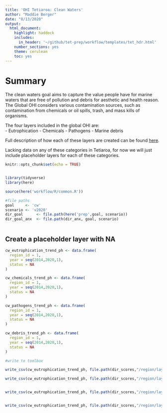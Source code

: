 ```yaml
---
title: 'OHI Tetiaroa: Clean Waters'
author: "Maddie Berger"
date: "8/13/2020"
output:
  html_document:
    highlight: haddock
    includes:
      in_header: '~/github/tet-prep/workflow/templates/tet_hdr.html' 
    number_sections: yes
    theme: cerulean
    toc: yes
---
```


# Summary

The clean waters goal aims to capture the value people have for marine waters that are free of pollution and debris for aesthetic and health reason. The Global OHI considers various contamination sources, such as contamination from chemicals or oil spills, trash, and mass kills of organisms. 

The four layers included in the global OHI are:   
- Eutrophication
- Chemicals
- Pathogens
- Marine debris 

Full description of how each of these layers are created can be found [here](https://raw.githack.com/OHI-Science/ohi-global/published/documents/methods/Supplement.html#65_clean_waters).

Lacking data on any of these categories in Tetiaroa, for now we will just include placeholder layers for each of these categories. 



```r
knitr::opts_chunk$set(echo = TRUE)


library(tidyverse)
library(here)

source(here('workflow/R/common.R'))

#file paths
goal     <- 'cw'
scenario <- 'v2020'
dir_goal      <- file.path(here('prep',goal, scenario))
dir_goal_anx  <- file.path(dir_anx, goal, scenario)



```

## Create a placeholder layer with NA

```r


cw_eutrophication_trend_ph <- data.frame(
  region_id = 1,
  year = seq(2014,2020,1),
  status = NA
)

cw_chemicals_trend_ph <- data.frame(
  region_id = 1,
  year = seq(2014,2020,1),
  status = NA
)

cw_pathogens_trend_ph <- data.frame(
  region_id = 1,
  year = seq(2014,2020,1),
  status = NA
)

cw_debris_trend_ph <- data.frame(
  region_id = 1,
  year = seq(2014,2020,1),
  status = NA
)

#write to toolbox

write_csv(cw_eutrophication_trend_ph, file.path(dir_scores,"/region/layers/cw_eutrophication_trend_ph.csv"))

write_csv(cw_eutrophication_trend_ph, file.path(dir_scores,"/region/layers/cw_chemicals_trend_ph.csv"))


write_csv(cw_eutrophication_trend_ph, file.path(dir_scores,"/region/layers/cw_pathogens_trend_ph.csv"))


write_csv(cw_eutrophication_trend_ph, file.path(dir_scores,"/region/layers/cw_debris_trend_ph.csv"))

```
